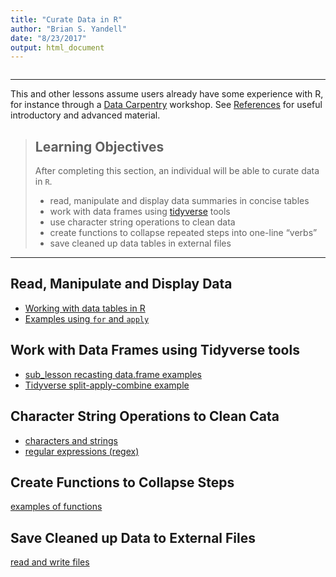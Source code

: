 ```yaml
---
title: "Curate Data in R"
author: "Brian S. Yandell"
date: "8/23/2017"
output: html_document
---
```


```r
```

------------

This and other lessons assume users already have some experience with R, for instance through a [Data Carpentry](http://kbroman.org/datacarpentry_R_2017-01-10/) workshop. See [References](reference.md) for useful introductory and advanced material.

> ## Learning Objectives
>
> After completing this section, an individual will be able to curate data in `R`.
>
> * read, manipulate and display data summaries in concise tables
> * work with data frames using [tidyverse](http://tidyverse.org/) tools
> * use character string operations to clean data
> * create functions to collapse repeated steps into one-line "verbs"
> * save cleaned up data tables in external files

------------

## Read, Manipulate and Display Data

* [Working with data tables in R](curate/data_tables.html)
* [Examples using `for` and `apply`](curate/applyExample.html)

## Work with Data Frames using Tidyverse tools

* [sub_lesson recasting data.frame examples](curate/intro_dplyr.html)
* [Tidyverse split-apply-combine example](curate/tidyverse.html)

## Character String Operations to Clean Cata

* [characters and strings](curate/string.html)
* [regular expressions (regex)](curate/regex.html)

## Create Functions to Collapse Steps

[examples of functions](curate/function.html)

## Save Cleaned up Data to External Files

[read and write files](curate/file.html)

